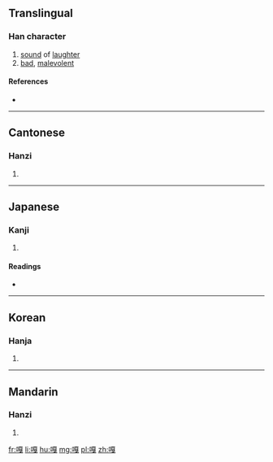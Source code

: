 {{also|尜}}
==Translingual==

===Han character===
{{Han char|rn=30|rad=口|as=11|sn=14|four=6105<sub>3</sub>|canj=口一山戈 (RMUI)|ids=⿰[[口]][[戛]]}}

# [[sound]] of [[laughter]]
# [[bad]], [[malevolent]]

====References====
* {{Han ref|kx=0205.150|dkj=04184|dj=0428.090|hdz=10675.060|uh=560E|ud=22030|bh=B9C7|bd=47559}}

----

==Cantonese==

===Hanzi===
{{yue-hanzi|jyut=|y=ga1, ga4}}

# {{defn|lang=yue|sort=口11}}

----

==Japanese==

===Kanji===
{{ja-kanji|grade=|rs=口11}}

# {{defn|lang=ja|sort=口11}}

====Readings====
* {{ja-readings|on=[[かつ]] (katsu), [[けち]] (kechi)|kun=}}

----

==Korean==

===Hanja===
{{ko-hanja|hangeul=알|rv=al|mr=al}}

# {{defn|lang=ko|sort=口11}}

----

==Mandarin==

===Hanzi===
{{cmn-hanzi|pin=[[gā]] ([[ga1]]), [[gǎ]] ([[ga3]])|wg=ka<sup>1</sup>, ka<sup>3</sup>}}

# {{defn|lang=cmn|sort=口11}}

[[fr:嘎]]
[[li:嘎]]
[[hu:嘎]]
[[mg:嘎]]
[[pl:嘎]]
[[zh:嘎]]
